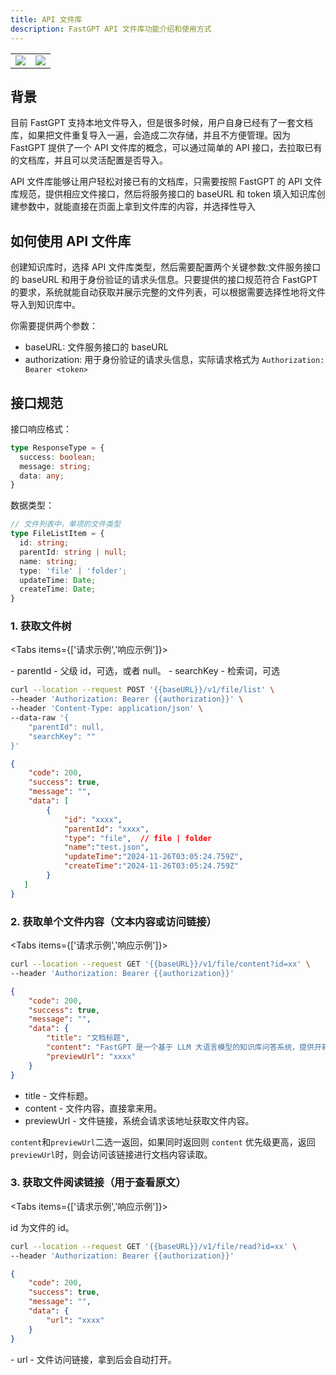 ```yaml
---
title: API 文件库
description: FastGPT API 文件库功能介绍和使用方式
---
```



| | |
| --- | --- |
| ![](/imgs/image-18.png) | ![](/imgs/image-19.png) |

## 背景

目前 FastGPT 支持本地文件导入，但是很多时候，用户自身已经有了一套文档库，如果把文件重复导入一遍，会造成二次存储，并且不方便管理。因为 FastGPT 提供了一个 API 文件库的概念，可以通过简单的 API 接口，去拉取已有的文档库，并且可以灵活配置是否导入。

API 文件库能够让用户轻松对接已有的文档库，只需要按照 FastGPT 的 API 文件库规范，提供相应文件接口，然后将服务接口的 baseURL 和 token 填入知识库创建参数中，就能直接在页面上拿到文件库的内容，并选择性导入

## 如何使用 API 文件库

创建知识库时，选择 API 文件库类型，然后需要配置两个关键参数:文件服务接口的 baseURL 和用于身份验证的请求头信息。只要提供的接口规范符合 FastGPT 的要求，系统就能自动获取并展示完整的文件列表，可以根据需要选择性地将文件导入到知识库中。

你需要提供两个参数：
- baseURL: 文件服务接口的 baseURL
- authorization: 用于身份验证的请求头信息，实际请求格式为 `Authorization: Bearer <token>`

## 接口规范

接口响应格式：

```ts
type ResponseType = {
  success: boolean;
  message: string;
  data: any;
}
```

数据类型：

```ts
// 文件列表中，单项的文件类型
type FileListItem = {
  id: string;
  parentId: string | null;
  name: string;
  type: 'file' | 'folder';
  updateTime: Date;
  createTime: Date;
}
```


### 1. 获取文件树

<Tabs items={['请求示例','响应示例']}>
  <Tab value="请求示例" >


<Alert icon=" " context="success">
- parentId - 父级 id，可选，或者 null。
- searchKey - 检索词，可选
</Alert>

```bash
curl --location --request POST '{{baseURL}}/v1/file/list' \
--header 'Authorization: Bearer {{authorization}}' \
--header 'Content-Type: application/json' \
--data-raw '{
    "parentId": null,
    "searchKey": ""
}'
```


  </Tab>

  <Tab value="响应示例" >


```json
{
    "code": 200,
    "success": true,
    "message": "",
    "data": [
        {
            "id": "xxxx",
            "parentId": "xxxx",
            "type": "file",  // file | folder
            "name":"test.json",
            "updateTime":"2024-11-26T03:05:24.759Z",
            "createTime":"2024-11-26T03:05:24.759Z"
        }
   ]
}
```


  </Tab>
</Tabs>

### 2. 获取单个文件内容（文本内容或访问链接）

<Tabs items={['请求示例','响应示例']}>
  <Tab value="请求示例" >


```bash
curl --location --request GET '{{baseURL}}/v1/file/content?id=xx' \
--header 'Authorization: Bearer {{authorization}}'
```


  </Tab>

  <Tab value="响应示例" >


```json
{
    "code": 200,
    "success": true,
    "message": "",
    "data": {
        "title": "文档标题",
        "content": "FastGPT 是一个基于 LLM 大语言模型的知识库问答系统，提供开箱即用的数据处理、模型调用等能力。同时可以通过 Flow 可视化进行工作流编排，从而实现复杂的问答场景！\n",
        "previewUrl": "xxxx"
    }
}
```

<Alert icon=" " context="success">

- title - 文件标题。
- content - 文件内容，直接拿来用。
- previewUrl - 文件链接，系统会请求该地址获取文件内容。

`content`和`previewUrl`二选一返回，如果同时返回则 `content` 优先级更高，返回 `previewUrl`时，则会访问该链接进行文档内容读取。

</Alert>


  </Tab>
</Tabs>


### 3. 获取文件阅读链接（用于查看原文）

<Tabs items={['请求示例','响应示例']}>
  <Tab value="请求示例" >


id 为文件的 id。

```bash
curl --location --request GET '{{baseURL}}/v1/file/read?id=xx' \
--header 'Authorization: Bearer {{authorization}}'
```


  </Tab>

  <Tab value="响应示例" >


```json
{
    "code": 200,
    "success": true,
    "message": "",
    "data": {
        "url": "xxxx"
    }
}
```

<Alert icon=" " context="success">
- url - 文件访问链接，拿到后会自动打开。
</Alert>


  </Tab>
</Tabs>


